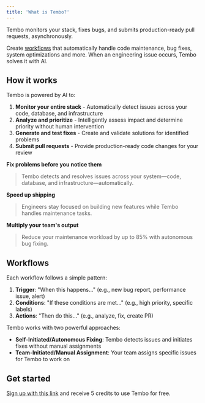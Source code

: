 ```yaml
---
title: 'What is Tembo?'
---
```


Tembo monitors your stack, fixes bugs, and submits production-ready pull requests, asynchronously.

Create [workflows](/docs/workflows) that automatically handle code maintenance, bug fixes, system optimizations and more. When an engineering issue occurs, Tembo solves it with AI.

## How it works

Tembo is powered by AI to:

1. **Monitor your entire stack** - Automatically detect issues across your code, database, and infrastructure
2. **Analyze and prioritize** - Intelligently assess impact and determine priority without human intervention
3. **Generate and test fixes** - Create and validate solutions for identified problems
4. **Submit pull requests** - Provide production-ready code changes for your review

**Fix problems before you notice them**

> Tembo detects and resolves issues across your system—code, database, and infrastructure—automatically.

**Speed up shipping**

> Engineers stay focused on building new features while Tembo handles maintenance tasks.

**Multiply your team's output**

> Reduce your maintenance workload by up to 85% with autonomous bug fixing.

## Workflows

Each workflow follows a simple pattern:

1. **Trigger**: "When this happens..." (e.g., new bug report, performance issue, alert)
2. **Conditions**: "If these conditions are met..." (e.g., high priority, specific labels)
3. **Actions**: "Then do this..." (e.g., analyze, fix, create PR)

Tembo works with two powerful approaches:

- **Self-Initiated/Autonomous Fixing**: Tembo detects issues and initiates fixes without manual assignments
- **Team-Initiated/Manual Assignment**: Your team assigns specific issues for Tembo to work on

## Get started

[Sign up with this link](https://app.tembo.io/sign-up) and receive 5 credits to use Tembo for free.

